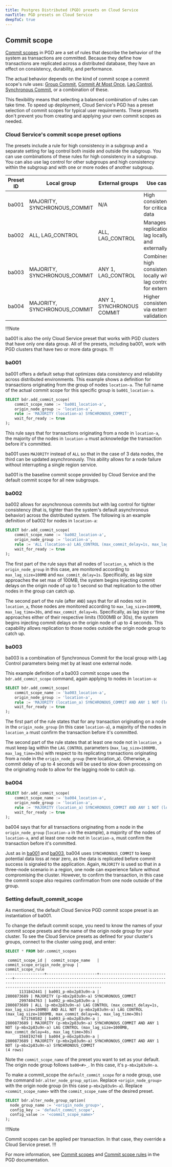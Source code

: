 ```yaml
---
title: Postgres Distributed (PGD) presets on Cloud Service
navTitle: PGD presets on Cloud Service
deepToC: true
---
```


## Commit scope

[Commit scopes](/pgd/latest/commit-scopes/) in PGD are a set of rules that describe the behavior of the system as transactions are committed. Because they define how transactions are replicated across a distributed database, they have an effect on consistency, durability, and performance.

The actual behavior depends on the kind of commit scope a commit scope's rule uses: [Group Commit](/pgd/latest/commit-scopes/group-commit/), [Commit At Most Once](/pgd/latest/commit-scopes/camo/), [Lag Control](/pgd/latest/commit-scopes/lag-control/), [Synchronous Commit](/pgd/latest/commit-scopes/synchronous_commit/), or a combination of these.

This flexibility means that selecting a balanced combination of rules can take time. To speed up deployment, Cloud Service's PGD has a preset selection of commit scopes for typical user requirements. These presets don't prevent you from creating and applying your own commit scopes as needed.

### Cloud Service's commit scope preset options

The presets include a rule for high consistency in a subgroup and a separate setting for lag control both inside and outside the subgroup. You can use combinations of these rules for high consistency in a subgroup. You can also use lag control for other subgroups and high consistency within the subgroup and with one or more nodes of another subgroup.

| Preset ID | Local group                  | External groups           | Use case                                                        |
| --------- | ---------------------------- | ------------------------- | --------------------------------------------------------------- |
| ba001     | MAJORITY, SYNCHRONOUS_COMMIT | N/A                       | High consistency for critical data                              |
| ba002     | ALL, LAG_CONTROL             | ALL, LAG_CONTROL          | Manages replication lag locally and externally                  |
| ba003     | MAJORITY, SYNCHRONOUS_COMMIT | ANY 1, LAG_CONTROL        | Combines high consistency locally with lag control for external |
| ba004     | MAJORITY, SYNCHRONOUS_COMMIT | ANY 1, SYNCHRONOUS COMMIT | Higher consistency via external validation                      |

!!!Note

ba001 is also the only Cloud Service preset that works with PGD clusters that have only one data group. All of the presets, including ba001, work with PGD clusters that have two or more data groups.
!!!

### ba001

ba001 offers a default setup that optimizes data consistency and reliability across distributed environments. This example shows a definition for transactions originating from the group of nodes `location-a`. The full name of the actual commit scope for this specific group is `ba001_location-a`.

```sql
SELECT bdr.add_commit_scope(
    commit_scope_name := 'ba001_location-a',
    origin_node_group := 'location-a',
    rule := 'MAJORITY (location-a) SYNCHRONOUS_COMMIT',
    wait_for_ready := true
);
```

This rule says that for transactions originating from a node in `location-a`, the majority of the nodes in `location-a` must acknowledge the transaction before it's committed.

ba001 uses `MAJORITY` instead of `ALL` so that in the case of 3 data nodes, the third can be updated asynchronously. This ability allows for a node failure without interrupting a single region service. 

ba001 is the baseline commit scope provided by Cloud Service and the default commit scope for all new subgroups.

### ba002

ba002 allows for asynchronous commits but with lag control for tighter consistency (that is, tighter than the system's default asynchronous behavior) across the distributed system. The following is an example definition of ba002 for nodes in `location-a`:

```sql
SELECT bdr.add_commit_scope(
    commit_scope_name := 'ba002_location-a',
    origin_node_group := 'location-a',
    rule := 'ALL (location-a) LAG_CONTROL (max_commit_delay=1s, max_lag_size=100MB) AND ALL NOT (location-a) LAG_CONTROL (max_lag_size=1000MB, max_commit_delay=4s, max_lag_time=30s)',
    wait_for_ready := true
);
```

The first part of the rule says that all nodes of `location_a`, which is the `origin_node_group` in this case, are monitored according to `max_lag_size=100MB` and `max_commit_delay=1s`. Specifically, as lag size approaches the set max of 100MB, the system begins injecting commit delays on the origin node of up to 1 second so that replication to the other nodes in the group can catch up.

The second part of the rule (after `AND`) says that for all nodes not in `location_a`, those nodes are monitored according to `max_lag_size=1000MB`, `max_lag_time=30s`, and `max_commit_delay=4s`. Specifically, as lag size or time approaches either of their respective limits (1000MB or 30s), the system begins injecting commit delays on the origin node of up to 4 seconds. This capability allows replication to those nodes outside the origin node group to catch up.

### ba003

ba003 is a combination of Synchronous Commit for the local group with Lag Control parameters being met by at least one external node.

This example definition of a ba003 commit scope uses the `bdr.add_commit_scope` command, again applying to nodes in `location-a`:

```sql
SELECT bdr.add_commit_scope(
    commit_scope_name := 'ba003_location-a',
    origin_node_group := 'location-a',
    rule := 'MAJORITY (location_a) SYNCHRONOUS_COMMIT AND ANY 1 NOT (location_a) LAG_CONTROL (max_lag_size=1000MB, max_commit_delay=4s, max_lag_time=30s)',
    wait_for_ready := true
);
```

The first part of the rule states that for any transaction originating on a node in the `origin_node_group` (in this case `location-a`), a majority of the nodes in `location_a` must confirm the transaction before it's committed. 

The second part of the rule states that at least one node not in `location_a` must keep lag within the `LAG_CONTROL` parameters (`max_lag_size=1000MB, max_lag_time=30s`) with respect to its replicating transactions originating from a node in the `origin_node_group` (here location_a). Otherwise, a commit delay of up to 4 seconds will be used to slow down processing on the originating node to allow for the lagging node to catch up.

### ba004

```sql
SELECT bdr.add_commit_scope(
    commit_scope_name := 'ba004_location-a',
    origin_node_group := 'location-a',
    rule := 'MAJORITY (location_a) SYNCHRONOUS_COMMIT AND ANY 1 NOT (location_a) SYNCHRONOUS_COMMIT',
    wait_for_ready := true
);
```

ba004 says that for all transactions originating from a node in the `origin_node_group` (`location-a` in the example), a majority of the nodes of `location-a`, and at least one node not in `location-a`, must confirm the transaction before it's committed.

Just as in [ba001](#ba001) and [ba003](#ba003), ba004 uses `SYNCHRONOUS_COMMIT` to keep potential data loss at near zero, as the data is replicated before commit success is signaled to the application. Again, `MAJORITY` is used so that in a three-node scenario in a region, one node can experience failure without compromising the cluster. However, to confirm the transaction, in this case the commit scope also requires confirmation from one node outside of the group. 

### Setting default_commit_scope

As mentioned, the default Cloud Service PGD commit scope preset is an instantiation of ba001. 

To change the default commit scope, you need to know the names of your commit scope presets and the name of the origin node group for your cluster. To see the Cloud Service presets as defined for your cluster's groups, connect to the cluster using psql, and enter:

```sql
SELECT * FROM bdr.commit_scopes
```

```
 commit_scope_id |  commit_scope_name   | commit_scope_origin_node_group |                                                                                commit_scope_rule                                                                                 
-----------------+----------------------+--------------------------------+----------------------------------------------------------------------------------------------------------------------------------------------------------------------------------
      1131842441 | ba001_p-mbx2p83u9n-a |                     2800873689 | MAJORITY (p-mbx2p83u9n-a) SYNCHRONOUS_COMMIT
      2997404763 | ba002_p-mbx2p83u9n-a |                     2800873689 | ALL (p-mbx2p83u9n-a) LAG CONTROL (max_commit_delay=1s, max_lag_size=100MB) AND ALL NOT (p-mbx2p83u9n-a) LAG CONTROL (max_lag_size=1000MB, max_commit_delay=4s, max_lag_time=30s)
       671768582 | ba003_p-mbx2p83u9n-a |                     2800873689 | MAJORITY (p-mbx2p83u9n-a) SYNCHRONOUS_COMMIT AND ANY 1 NOT (p-mbx2p83u9n-a) LAG CONTROL (max_lag_size=1000MB, max_commit_delay=4s, max_lag_time=30s)
      1568192748 | ba004_p-mbx2p83u9n-a |                     2800873689 | MAJORITY (p-mbx2p83u9n-a) SYNCHRONOUS_COMMIT AND ANY 1 NOT (p-mbx2p83u9n-a) SYNCHRONOUS_COMMIT
(4 rows)
```

Note the `commit_scope_name` of the preset you want to set as your default. The origin node group follows `ba00<#>_`. In this case, it's `p-mbx2p83u9n-a`.

To make a commit_scope the `default_commit_scope` for a node group, use the command `bdr.alter_node_group_option`. Replace `<origin_node_group>` with the origin node group (in this case `p-mbx2p83u9n-a`). Replace `<commit_scope_name>` with the `commit_scope_name` of the desired preset.

```sql
SELECT bdr.alter_node_group_option(
  node_group_name := '<origin_node_group>',
  config_key := 'default_commit_scope',
  config_value := '<commit_scope_name>'
);
```

!!!Note

Commit scopes can be applied per transaction. In that case, they override a Cloud Service preset. 
!!!

For more information, see [Commit scopes](/pgd/latest/commit-scopes/commit-scopes/) and [Commit scope rules](/pgd/latest/commit-scopes/commit-scope-rules/) in the PGD documentation.
